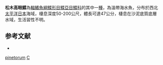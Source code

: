 {{Speciesbox
| taxon = Cleisthenes pinetorum
| binomial_authority = [[Jordan|Jordan]] & [[Starks|Starks]], 1904
| status = NE
| status_system = IUCN3.1
| synonyms = *''Hippoglossoides pinetorum'', <small>Jordan & Starks, 1904</small>
*''Hippoglossoides pinetorum'', <small>Jordan & Starks, 1904</small>
}}

'''松木高眼鰈'''為[[輻鰭魚綱|輻鰭魚綱]][[鰈形目|鰈形目]][[鰈亞目|鰈亞目]][[鰈科|鰈科]]的其中一[[種|種]]，為溫帶海水魚，分布於西北[[太平洋|太平洋]][[日本|日本]]海域，棲息深度50-200公尺，體長可達47公分，棲息在沙泥底質底層水域，生活習性不明。

== 参考文献 ==
*{{FishBase_species|genus=Cleisthenes|species=pinetorum|year=2014|month=3}}

{{魚類小作品}}
{{Taxonbar}}
[[Category:高眼鰈屬|pinetorum]]
[[Category:1904年描述的魚類|C]]